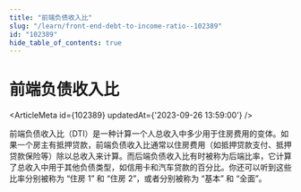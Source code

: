 ```yaml
---
title: "前端负债收入比"
slug: "/learn/front-end-debt-to-income-ratio--102389"
id: "102389"
hide_table_of_contents: true
---
```



# 前端负债收入比

<ArticleMeta id={102389} updatedAt={'2023-09-26 13:59:00'} />
<div className='border-solid border-b border-t-0 my-4 border-[var(--ifm-color-gray-300)]' />

前端负债收入比（DTI）是一种计算一个人总收入中多少用于住房费用的变体。如果一个房主有抵押贷款，前端负债收入比通常以住房费用（如抵押贷款支付、抵押贷款保险等）除以总收入来计算。而后端负债收入比有时被称为后端比率，它计算了总收入中用于其他负债类型，如信用卡和汽车贷款的百分比。你还可以听到这些比率分别被称为 “住房 1” 和 “住房 2”，或者分别被称为 “基本” 和 “全面”。

